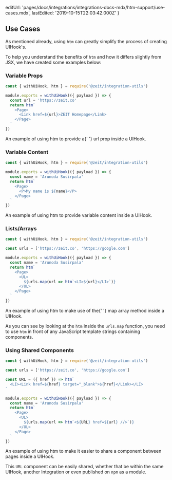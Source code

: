 
  editUrl:
    'pages/docs/integrations/integrations-docs-mdx/htm-support/use-cases.mdx',
  lastEdited: '2019-10-15T22:03:42.000Z'
}

## Use Cases

As mentioned already, using `htm` can greatly simplify the process of creating UIHook's.

To help you understand the benefits of `htm` and how it differs slightly from JSX, we have created some examples below:

### Variable Props

```js
const { withUiHook, htm } = require('@zeit/integration-utils')

module.exports = withUiHook(({ payload }) => {
  const url = 'https://zeit.co'
  return htm`
    <Page>
      <Link href=${url}>ZEIT Homepage</Link>
    </Page>
  `
})
```

<Caption>
  An example of using <InlineCode>htm</InlineCode> to provide a{' '}
  <InlineCode>url</InlineCode> prop inside a UIHook.
</Caption>

### Variable Content

```js
const { withUiHook, htm } = require('@zeit/integration-utils')

module.exports = withUiHook(({ payload }) => {
  const name = 'Arunoda Susirpala'
  return htm`
    <Page>
      <P>My name is ${name}</P>
    </Page>
  `
})
```

<Caption>
  An example of using <InlineCode>htm</InlineCode> to provide variable content
  inside a UIHook.
</Caption>

### Lists/Arrays

```js
const { withUiHook, htm } = require('@zeit/integration-utils')

const urls = ['https://zeit.co', 'https://google.com']

module.exports = withUiHook(({ payload }) => {
  const name = 'Arunoda Susirpala'
  return htm`
    <Page>
      <UL>
        ${urls.map(url => htm`<LI>${url}</LI>`)}
      </UL>
    </Page>
  `
})
```

<Caption>
  An example of using <InlineCode>htm</InlineCode> to make use of the{' '}
  <InlineCode>map</InlineCode> array method inside a UIHook.
</Caption>

As you can see by looking at the `htm` inside the `urls.map` function, you need to use `htm` in front of any JavaScript template strings containing components.

### Using Shared Components

```js
const { withUiHook, htm } = require('@zeit/integration-utils')

const urls = ['https://zeit.co', 'https://google.com']

const URL = ({ href }) => htm`
  <LI><Link href=${href} target="_blank">${href}</Link></LI>
`

module.exports = withUiHook(({ payload }) => {
  const name = 'Arunoda Susirpala'
  return htm`
    <Page>
      <UL>
        ${urls.map(url => htm`<${URL} href=${url} //>`)}
      </UL>
    </Page>
  `
})
```

<Caption>
  An example of using <InlineCode>htm</InlineCode> to make it easier to share a
  component between pages inside a UIHook.
</Caption>

This `URL` component can be easily shared, whether that be within the same UIHook, another Integration or even published on `npm` as a module.
